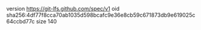 version https://git-lfs.github.com/spec/v1
oid sha256:4df77f8cca70ab1035d598bcafc9e36e8cb59c671873db9e619025c64ccbd77c
size 140
